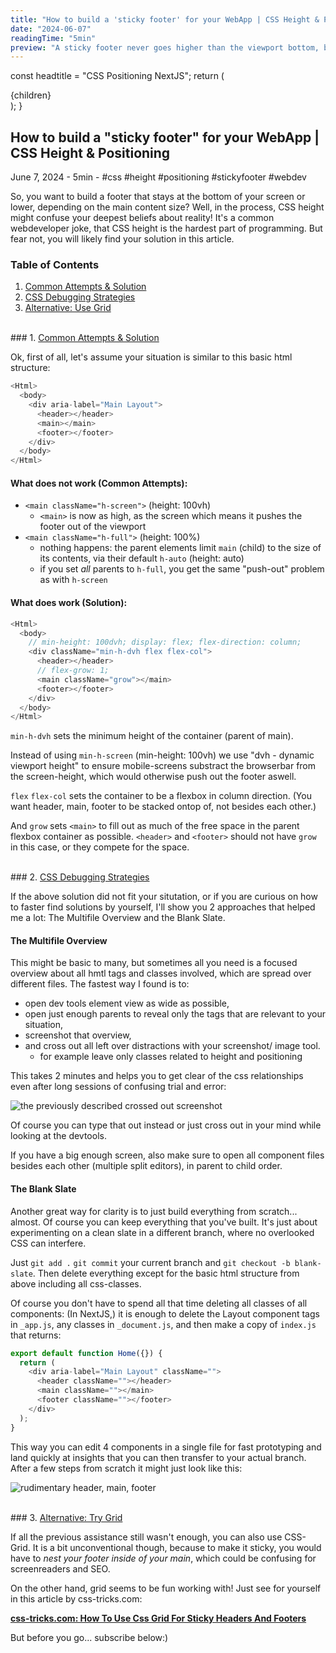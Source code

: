 ```yaml
---
title: "How to build a 'sticky footer' for your WebApp | CSS Height & Positioning"
date: "2024-06-07"
readingTime: "5min"
preview: "A sticky footer never goes higher than the viewport bottom, but it can go lower if the main content is bigger. CSS 'height' throws some wierd quirks in the building process. Here is how you can slay that demon."
---
```



  const headtitle = "CSS Positioning NextJS";
  return (
    <MdxLayout>
      <Head>
        <title>{headtitle}</title>
      </Head>
      <article className="text-justify">{children}</article>
    </MdxLayout>
  );
}

## How to build a "sticky footer" for your WebApp | CSS Height & Positioning

<div className="text-neutral-400 text-sm">
  June 7, 2024 - 5min - #css #height #positioning #stickyfooter #webdev
</div>

So, you want to build a footer that stays at the bottom of your screen or lower,
depending on the main content size? Well, in the process, CSS height might
confuse your deepest beliefs about reality! It's a common webdeveloper joke,
that CSS height is the hardest part of programming. But fear not, you will
likely find your solution in this article.

<a id="toc"></a>
### Table of Contents

1. [Common Attempts & Solution](#attempts-and-solution)
2. [CSS Debugging Strategies](#css-debugging-strategies)
3. [Alternative: Use Grid](#alternative-grid)

<br/>
### 1. <a id="attempts-and-solution" href="#toc">Common Attempts & Solution</a>


Ok, first of all, let's assume your situation is similar to this basic html structure:
```js title=""
<Html>
  <body>
    <div aria-label="Main Layout">
      <header></header>
      <main></main>
      <footer></footer>
    </div>
  </body>
</Html>
```

#### What does not work (Common Attempts):

- `<main className="h-screen">` (height: 100vh)
  - `<main>` is now as high, as the screen which means it pushes the footer out of the viewport
- `<main className="h-full">` (height: 100%)
  - nothing happens: the parent elements limit `main` (child) to the size of its contents, via their default `h-auto` (height: auto)
  - if you set _all_ parents to `h-full`, you get the same "push-out" problem as with `h-screen`

#### What does work (Solution):

```js
<Html>
  <body>
    // min-height: 100dvh; display: flex; flex-direction: column;
    <div className="min-h-dvh flex flex-col">
      <header></header>
      // flex-grow: 1;
      <main className="grow"></main>
      <footer></footer>
    </div>
  </body>
</Html>
```

`min-h-dvh` sets the minimum height of the container (parent of main).

Instead of using `min-h-screen` (min-height: 100vh) we use "dvh - dynamic
viewport height" to ensure mobile-screens substract the browserbar from the
screen-height, which would otherwise push out the footer aswell.

`flex` `flex-col` sets the container to be a flexbox in column direction. (You
want header, main, footer to be stacked ontop of, not besides each other.)

And `grow` sets `<main>` to fill out as much of the free space in the parent
flexbox container as possible. `<header>` and `<footer>` should not have `grow` in this case, or they compete for the space.


<br/>
### 2. <a id="css-debugging-strategies" href="#toc">CSS Debugging Strategies</a>


If the above solution did not fit your situtation, or if you are curious on how
to faster find solutions by yourself, I'll show you 2 approaches that helped me
a lot: The Multifile Overview and the Blank Slate.

#### The Multifile Overview

This might be basic to many, but sometimes all you need is a focused overview
about all hmtl tags and classes involved, which are spread over different files.
The fastest way I found is to:

- open dev tools element view as wide as possible,
- open just enough parents to reveal only the tags that are relevant to your situation,
- screenshot that overview,
- and cross out all left over distractions with your screenshot/ image tool.
  - for example leave only classes related to height and positioning

This takes 2 minutes and helps you to get clear of the css relationships even
after long sessions of confusing trial and error:

<Image
  src={cssOverview}
  alt="the previously described crossed out screenshot"
/>

Of course you can type that out instead or just cross out in your mind
while looking at the devtools.

If you have a big enough screen, also make sure to open all component files
besides each other (multiple split editors), in parent to child order.

#### The Blank Slate

Another great way for clarity is to just build everything from scratch...
almost. Of course you can keep everything that you've built. It's just about
experimenting on a clean slate in a different branch, where no overlooked CSS
can interfere. 

Just `git add .` `git commit` your current branch and `git checkout -b
blank-slate`. Then delete everything except for the basic html structure from
above including all css-classes. 

Of course you don't have to spend all that time deleting all classes of all
components: (In NextJS,) it is enough to delete the Layout component tags in
`_app.js`, any classes in `_document.js`, and then make a copy of `index.js`
that returns:

```js title="/src/pages/index.js"
export default function Home({}) {
  return (
    <div aria-label="Main Layout" className="">
      <header className=""></header>
      <main className=""></main>
      <footer className=""></footer>
    </div>
  );
}
```
This way you can edit 4 components in a single file for fast prototyping and
land quickly at insights that you can then transfer to your actual branch. After
a few steps from scratch it might just look like this:

<Image
  src={blankSlate}
  alt="rudimentary header, main, footer"
/>


<br/>
### 3. <a id="alternative-grid" href="#toc">Alternative: Try Grid</a>


If all the previous assistance still wasn't enough, you can also use CSS-Grid.
It is a bit unconventional though, because to make it sticky, you would have to
*nest your footer inside of your main*, which could be confusing for screenreaders
and SEO. 

On the other hand, grid seems to be fun working with! Just see for yourself in
this article by css-tricks.com:

[**css-tricks.com: How To Use Css Grid For Sticky Headers And Footers**](https://css-tricks.com/how-to-use-css-grid-for-sticky-headers-and-footers/)

But before you go... subscribe below:)